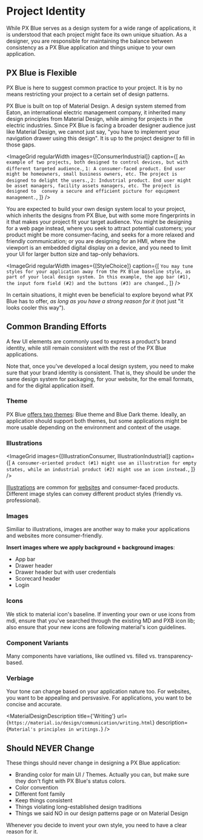 
<!-- KEYWORDS: design tutorial branding brand identity flexible flex -->

# Project Identity

While PX Blue serves as a design system for a wide range of applications, it is understood that each project might face its own unique situation. As a designer, you are responsible for maintaining the balance between consistency as a PX Blue application and things unique to your own application.

## PX Blue is Flexible

PX Blue is here to suggest common practice to your project. It is by no means restricting your project to a certain set of design patterns.

PX Blue is built on top of Material Design. A design system stemed from Eaton, an international electric management company, it inherited many design principles from Material Design, while aiming for projects in the electric industries. Since PX Blue is facing a broader designer audience just like Material Design, we cannot just say, "you have to implement your navigation drawer using this design". It is up to the project designer to fill in those gaps.

<ImageGrid
    regularWidth
    images={[ConsumerIndustrial]}
    caption={[
        `An example of two projects, both designed to control devices, but with different targeted audience.`,
        `1: A consumer-faced product. End user might be homeowners, small business owners, etc. The project is designed to delight the users.`,
        `2: Industrial product. End user might be asset managers, facility assets managers, etc. The project is designed to  convey a secure and efficient picture for equipment management.`,
    ]}
/>

You are expected to build your own design system local to your project, which inherits the designs from PX Blue, but with some more fingerprints in it that makes your project fit your target audience. You might be designing for a web page instead, where you seek to attract potential customers; your product might be more consumer-facing, and seeks for a more relaxed and friendly communication; or you are designing for an HMI, where the viewport is an embedded digital display on a device, and you need to limit your UI for larger button size and tap-only behaviors.

<ImageGrid
    regularWidth
    images={[StyleChoice]}
    caption={[
        `You may tune styles for your application away from the PX Blue baseline style, as part of your local design system. In this example, the app bar (#1), the input form field (#2) and the buttons (#3) are changed.`,
    ]}
/>

In certain situations, it might even be beneficial to explore beyond what PX Blue has to offer, _as long as you have a strong reason for it_ (not just "it looks cooler this way").

## Common Branding Efforts

A few UI elements are commonly used to express a product's brand identity, while still remain consistent with the rest of the PX Blue applications.

Note that, once you've developed a local design system, you need to make sure that your brand identity is consistent. That is, they should be under the same design system for packaging, for your website, for the email formats, and for the digital application itself.

### Theme

PX Blue [offers two themes](/style/themes): Blue theme and Blue Dark theme. Ideally, an application should support both themes, but some applications might be more usable depending on the environment and context of the usage.

### Illustrations

<ImageGrid
    images={[IllustrationConsumer, IllustrationIndustrial]}
    caption={[
        `A consumer-oriented product (#1) might use an illustration for empty states, while an industrial product (#2) might use an icon instead.`,
    ]}
/>

[Illustrations](/style/illustrations) are common for [websites](/design/websites) and consumer-faced products. Different image styles can convey different product styles (friendly vs. professional).

### Images

Similiar to illustrations, images are another way to make your applications and websites more consumer-friendly.

**Insert images where we apply background + background images**:

-   App bar
-   Drawer header
-   Drawer header but with user credentials
-   Scorecard header
-   Login

### Icons

We stick to material icon's baseline. If inventing your own or use icons from mdi, ensure that you've searched through the existing MD and PXB icon lib; also ensure that your new icons are following material's icon guidelines.

### Component Variants

Many components have variations, like outlined vs. filled vs. transparency-based.

### Verbiage

Your tone can change based on your application nature too. For websites, you want to be appealing and persvasive. For applications, you want to be concise and accurate.

<MaterialDesignDescription
    title={'Writing'}
    url={`https://material.io/design/communication/writing.html`}
    description={`Material's principles in writings.`}
/>

<!--
-   theme (light or dark). Ideally it should support both, but some app might be more usable under certain themes. Up to the designer to do the research.
-   Typography (Size, weight, etc. Or is this more about hierarchy?)
-   Illustrations, images, Splash screen
-   Animations
-   Icon variations (outlined vs filled vs colored?, square button v border radius v rounded, might be less about that but more about showing status. Can invent your own icons but make sure to follow the icon creation tradition)
-   Use of gradient (for light-related projects)
-   component Elevation (use shadows or outline or transparency)
-   Text tone
-->

## Should NEVER Change

These things should never change in designing a PX Blue application:

-   Branding color for main UI / Themes. Actually you can, but make sure they don't fight with PX Blue's status colors.
-   Color convention
-   Different font family
-   Keep things consistent
-   Things violating long-established design traditions
-   Things we said NO in our design patterns page or on Material Design

Whenever you decide to invent your own style, you need to have a clear reason for it.

<!--

<Divider />

# Eric

-   App Logo, using different glyphs and gradients. Note that there is no "Eaton app", emphasize on what that project is.
-   Login screen, background patterns, sutle imagery
-   Drawer header and drawer user menu background, email templates, can try to appy primary / secondary color around (like pp uses orange)
-   Ephesus has magenta e-color
-   Any brand should use the Eaton blue

-   Background related to the indutry, photograph in the extended app bar
-   status color should be consistent, usually override brand theme, so blue should stay a status of "all cleared". Don't let the branding color fight with a status color
-   About page, can do something cool looking (e.g., product team put their signature there)
-   Slash / transition screen...
-   Stick to open sans. On mobile you might have some rare opportunity to go with the system. You might also use the Eaton font but it is not very legible, only use for headlines
-   LIT is some small tweak but is less about branding. Typography: need a reason for typography variations, usually to catch attention / sort out hierarchies
-   Stylization of the logo typography
-   Theme: ideally every app should support both, but need to consider the use cases. Some app is more usable under light mode or dark mode. Designers should do UX research on this.
-   Icons: Eric sometimes use the style of the icon to infer the status. Like filled ones are active / on, and outlined - filled. Recommend stick to baseline and use outlined if needed.
-   Two tones: Mostly the progress icons only. Might only use those at a illustration level
-   Consumer apps: more transition animations, more playful, more colorful, more gradient, etc, but it is bc it is a consumer app
-   Illustrations: Eaton will have to revisit the policy on illustrations. Might need to sync up with Creative CoE on these standards
-   Animation: States between inactive and active, can use some cool transition animations. Success screens
-   Symbols can use some transparency for outlines to stick out from the maps
-   Color convention: if for whatever reason in a certain industry the rules are inverted (green = open, red = closed) then do it. Don't invent something just bc you think it looks cool.
-   Icons should be created only within guidelines, dont invent something crazy...
-   Data viz: Coordination curve?

-->
